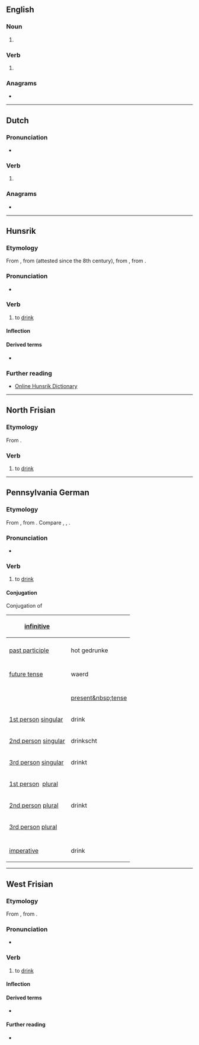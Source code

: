 {{also|Drinke}}
==English==

===Noun===
{{en-noun}}

# {{obsolete spelling of|en|drink}}

===Verb===
{{head|en|verb}}

# {{obsolete spelling of|en|drink}}

===Anagrams===
* {{anagrams|en|a=deiknr|Kidner|kidren|kinder|kinred|red ink}}

----

==Dutch==

===Pronunciation===
* {{audio|nl|Nl-drinke.ogg|Audio}}

===Verb===
{{head|nl|verb form}}

# {{nl-verb form of|n=sg|t=pres|m=subj|drinken}}

===Anagrams===
* {{l|nl|kirden}}

----

==Hunsrik==

===Etymology===
From {{inh|hrx|gmh|trinken}}, from {{inh|hrx|goh|trinkan}} (attested since the 8th century), from {{inh|hrx|gmw-pro|*drinkan}}, from {{inh|hrx|gem-pro|*drinkaną}}.

===Pronunciation===
* {{IPA|hrx|/ˈtriŋkə/}}

===Verb===
{{head|hrx|verb}}

# to [[drink]]
#: {{ux|hrx|'''Drink''' mol en bissje Wasser.|'''Drink''' some water.}}

====Inflection====
{{hrx-conj-reg|gedrunk|drink|hon}}

====Derived terms====
* {{l|hrx|mitdrinke}}

===Further reading===
* [https://hunsriqueanoriograndense.wordpress.com/dicionario-werterbuch/ Online Hunsrik Dictionary]

----

==North Frisian==

===Etymology===
{{dercat|frr|gmw-pro|gem-pro|inh=2}}
From {{inh|frr|ofs|drinka}}.

===Verb===
{{head|frr|verb}}

# {{lb|frr|Hallig Dialect}} to [[drink]]

----

==Pennsylvania German==

===Etymology===
From {{inh|pdc|gmh|trinken}}, from {{inh|pdc|goh|trinkan}}. Compare {{cog|de|trinken}}, {{cog|nl|drinken}}, {{cog|en|drink}}.

===Pronunciation===
* {{IPA|pdc|/ˈdrɪŋkə/}}

===Verb===
{{head|pdc|verb}}

# to [[drink]]

====Conjugation====
<div class="NavFrame" style="width: 42em;">
<div class="NavHead">Conjugation of ''{{PAGENAME}}''</div>
<div class="NavContent">
{| style="width:100%; margin: 0px;" class="wikitable inflection-table"
|-
! [[infinitive]]
| colspan="2" | {{PAGENAME}}
|-
|
|-
! [[past participle]]
| hot gedrunke
|-
| colspan="2" |
|-
! [[future tense]]
| waerd {{PAGENAME}}
|-
| colspan="2" |
|-
! || [[present&nbsp;tense]]
|-
! [[first-person|1st&nbsp;person]]&nbsp;[[singular]]
| drink
|-
! [[second-person|2nd&nbsp;person]]&nbsp;[[singular]]
| drinkscht
|-
! [[third-person|3rd&nbsp;person]]&nbsp;[[singular]]
| drinkt
|-
! [[first-person|1st&nbsp;person]]&nbsp; [[plural]]
| {{PAGENAME}}
|-
! [[second-person|2nd&nbsp;person]]&nbsp;[[plural]]
| drinkt
|-
! [[third-person|3rd&nbsp;person]]&nbsp;[[plural]]
| {{PAGENAME}}
|-
| colspan="2" |
|-
! [[imperative]]
| drink
|}</div></div>

----

==West Frisian==

===Etymology===
{{dercat|fy|gem-pro|inh=1}}
From {{inh|fy|ofs|drinka}}, from {{inh|fy|gmw-pro|*drinkan}}.

===Pronunciation===
* {{IPA|fy|/ˈdrɪŋkə/}}

===Verb===
{{head|fy|verb}}

# to [[drink]]

====Inflection====
{{fy-infl-verb-st|class=3|drink||dronk||dronken}}

====Derived terms====
* {{l|fy|drinkwetter}}

====Further reading====
* {{R:WFT|17454}}